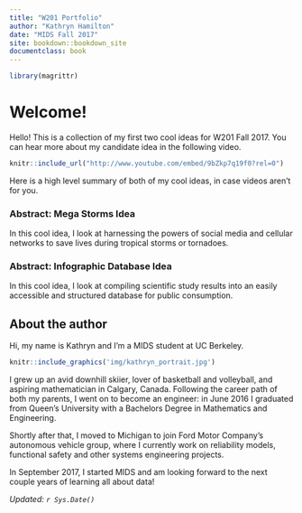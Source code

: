 ```yaml
---
title: "W201 Portfolio"
author: "Kathryn Hamilton"
date: "MIDS Fall 2017"
site: bookdown::bookdown_site
documentclass: book
---
```


<!-- This won't be displayed but it will initialize your R session. Add any R libraries you need here. -->
```r
library(magrittr)
```


# Welcome! {-}

Hello! This is a collection of my first two cool ideas for W201 Fall 2017. You can hear more about my candidate idea in the following video.

```r
knitr::include_url("http://www.youtube.com/embed/9bZkp7q19f0?rel=0")
```

  
Here is a high level summary of both of my cool ideas, in case videos aren't for you.
  
### Abstract: Mega Storms Idea {-}

In this cool idea, I look at harnessing the powers of social media and cellular networks to save lives during tropical storms or tornadoes.

### Abstract: Infographic Database Idea {-}

In this cool idea, I look at compiling scientific study results into an easily accessible and structured database for public consumption.

## About the author {-}

Hi, my name is Kathryn and I'm a MIDS student at UC Berkeley. 

```r
knitr::include_graphics('img/kathryn_portrait.jpg')
```

I grew up an avid downhill skiier, lover of basketball and volleyball, and aspiring mathematician in Calgary, Canada. Following the career path of both my parents, I went on to become an engineer: in June 2016 I graduated from Queen's University with a Bachelors Degree in Mathematics and Engineering.

Shortly after that, I moved to Michigan to join Ford Motor Company's autonomous vehicle group, where I currently work on reliability models, functional safety and other systems engineering projects.

In September 2017, I started MIDS and am looking forward to the next couple years of learning all about data!

*Updated: `r Sys.Date()`*
